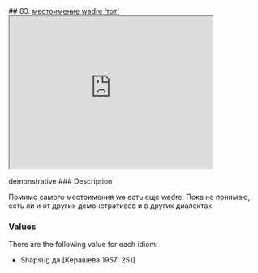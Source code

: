 ## 83. <a href =  'https://agricolamz.github.io/The_Circassian_Isoglosses_Database/83.html'>местоимение wədre 'тот'</a><div class='box'><iframe src='https://agricolamz.github.io/The_Circassian_Isoglosses_Database/83.html' width = '400px' height = '300px'></iframe></div>demonstrative
### Description

Помимо самого местоимения wə есть еще wədre. Пока не понимаю, есть ли и от других демонстративов и в других диалектах

### Values
There are the following value for each idiom:

* Shapsug  да [Керашева 1957: 251] 

